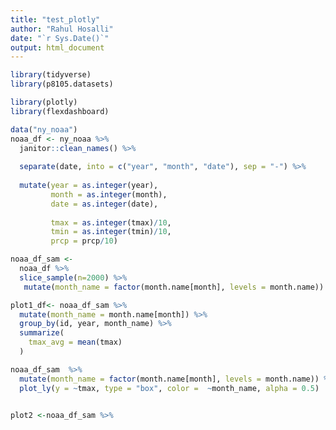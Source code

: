 ```yaml
---
title: "test_plotly"
author: "Rahul Hosalli"
date: "`r Sys.Date()`"
output: html_document
---
```


```r
library(tidyverse)
library(p8105.datasets)

library(plotly)
library(flexdashboard)
```

```r
data("ny_noaa")
noaa_df <- ny_noaa %>%
  janitor::clean_names() %>%
  
  separate(date, into = c("year", "month", "date"), sep = "-") %>% 
  
  mutate(year = as.integer(year),
         month = as.integer(month),
         date = as.integer(date),
         
         tmax = as.integer(tmax)/10,
         tmin = as.integer(tmin)/10,
         prcp = prcp/10)
```

```r
noaa_df_sam <-
  noaa_df %>%
  slice_sample(n=2000) %>%
   mutate(month_name = factor(month.name[month], levels = month.name))

plot1_df<- noaa_df_sam %>%
  mutate(month_name = month.name[month]) %>%
  group_by(id, year, month_name) %>% 
  summarize(
    tmax_avg = mean(tmax)
  )

noaa_df_sam  %>%
  mutate(month_name = factor(month.name[month], levels = month.name)) %>%
  plot_ly(y = ~tmax, type = "box", color =  ~month_name, alpha = 0.5)


plot2 <-noaa_df_sam %>%
  
```
